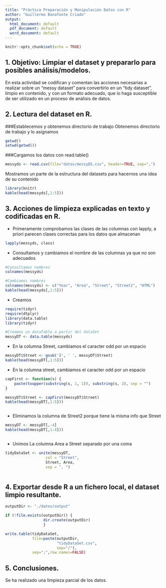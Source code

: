 ```yaml
---
title: "Práctica Preparación y Manipulación Datos con R"
author: "Guillermo Bonafonte Criado"
output:
  html_document: default
  pdf_document: default
  word_document: default
---
```


```r
knitr::opts_chunk$set(echo = TRUE)

```

## 1. Objetivo: Limpiar el dataset y prepararlo para posibles análisis/modelos.

En esta actividad se codifican y comentan las acciones necesarias a realizar sobre un “messy dataset” para convertirlo en un “tidy dataset”, limpio en contenido, y con un formato adecuado, que lo haga susceptible de ser utilizado en un proceso de análisis de datos.

## 2. Lectura del dataset en R.

###Establecemos y obtenemos directorio de trabajo
Obtenemos directorio de trabajo y lo asignamos 
```r
getwd()
setwd(getwd())
```



###Cargamos los datos con read.table()

```r
messyds <- read.csv(file="datos/messyDS.csv", header=TRUE, sep=",")

```

Mostramos un parte de la estructura del datasets para hacernos una idea de su contenido
```r
library(knitr)
kable(head(messyds[,1:5]))


```



## 3. Acciones de limpieza explicadas en texto y codificadas en R.
* Primeramente comprobamos las clases de las columnas con lapply, a priori parecen clases correctas para los datos que almacenan
```r
lapply(messyds, class)
```

* Consultamos y cambiamos el nombre de las columnas ya que no son adecuados
```r
#Consultamos nombres
colnames(messyds)
```

```r
#Cambiamos nombres
colnames(messyds) <- c("Year", "Area", "Street", "Street2", "HTML")
kable(head(messyds[,1:5]))
```

* Creamos
```r
require(tidyr)
require(dtplyr)
library(data.table)
library(tidyr)
```

```r
#Creamos un dataTable a partir del dataSet
messyDT <- data.table(messyds)
```

* En la columna Street, cambiamos el caracter odd por un espacio
```r
messyDT$Street <- gsub('å', ' ', messyDT$Street)
kable(head(messyDT[,1:5]))
```

* En la columna street, cambiamos el caracter odd por un espacio
```r
capFirst <- function(s) {
    paste(toupper(substring(s, 1, 1)), substring(s, 2), sep = "")
}

messyDT$Street <- capFirst(messyDT$Street)
kable(head(messyDT[,1:5]))



```

* Eliminamos la columna de Street2 porque tiene la misma info que Street
```r
messyDT <- messyDT[,-4]
kable(head(messyDT[,1:4]))



```

* Unimos La columna Area a Street separado por una coma
```r
tidyDataSet <- unite(messyDT,
                  col = "Street",
                  Street, Area,
                  sep = ", ")



```
## 4. Exportar desde R a un fichero local, el dataset limpio resultante.
```r
outputDir <- "./datos/output"

if (!file.exists(outputDir)) {
                 dir.create(outputDir)
                 }

write.table(tidyDataSet,
            file=paste(outputDir,
                       "tidyDataSet.csv",
                       sep="/"),
            sep=";",row.names=FALSE)

```

## 5. Conclusiones.

Se ha realizado una limpieza parcial de los datos. 
